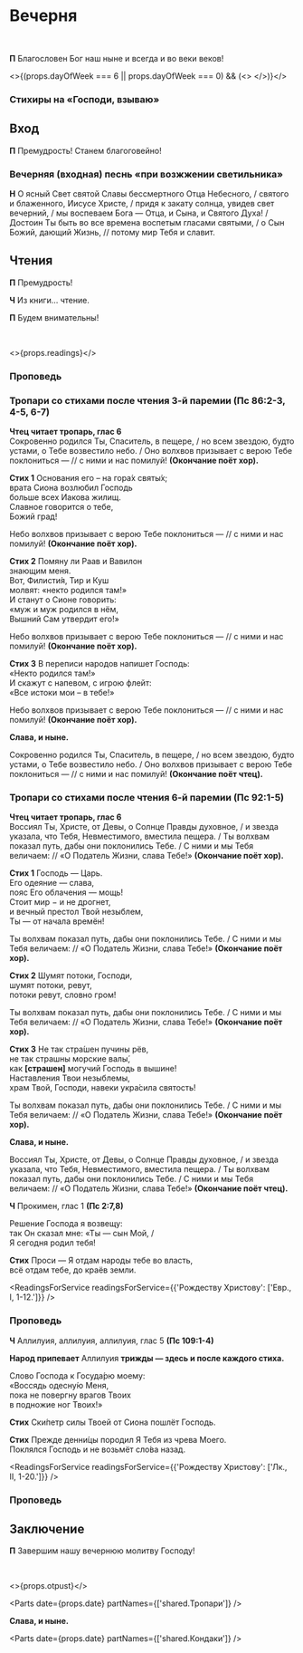 
<span id="nachalo" />

# Вечерня

<br />

**П** Благословен Бог наш ныне и всегда и во веки веков!

<MdxLoader src="Shared/ObichnoeNachalo" lang={props.lang} />
<MdxLoader src="Vespers/Psalm103" chitaetsa lang={props.lang} />

<MdxLoader src="Vespers/VelikajaEktenia" lang={props.lang} />

<MdxLoader src="Vespers/Prayer1" lang={props.lang} />

<>{(props.dayOfWeek === 6 || props.dayOfWeek === 0) && (<>
  <MdxLoader src="Vespers/Kafisma" lang={props.lang} />
  <MdxLoader src="Vespers/Prayer2" lang={props.lang} />
  <MdxLoader src="Vespers/Prayer3" lang={props.lang} />
  <MdxLoader src="Vespers/Prayer4" lang={props.lang} />
  <MdxLoader src="Vespers/Prayer5" lang={props.lang} />
  <MdxLoader src="Vespers/Prayer6" lang={props.lang} />
  <MdxLoader src="Vespers/Prayer7" lang={props.lang} />
</>)}</>

<MdxLoader src="Vespers/Prayer8" lang={props.lang} />
<MdxLoader src="Vespers/VecherniePsalmi" lang={props.lang} />

### Стихиры на «Господи, взываю»

<StihiriNaGV day={props.day} date={props.date} />
<span id="vhod" />

## Вход

**П** Премудрость! Станем благоговейно!

### Вечерняя (входная) песнь «при возжжении светильника»

**Н** О ясный Свет святой Славы бессмертного Отца Небесного, / святого и блаженного, Иисусе Христе, / придя к закату солнца, увидев свет вечерний, / мы воспеваем Бога — Отца, и Сына, и Святого Духа! / Достоин Ты быть во все времена воспетым гласами святыми, / о Сын Божий, дающий Жизнь, // потому мир Тебя и славит.

## Чтения

<Prokimens date={props.date} />

<span id="reading" />

**П** Премудрость!

**Ч** Из книги… чтение.

**П** Будем внимательны!

<br />

<>{props.readings}</>

### Проповедь

### Тропари со стихами после чтения 3-й паремии (Пс 86:2-3, 4-5, 6-7)

**Чтец читает тропарь, глас 6**  
Сокровенно родился Ты, Спаситель, в пещере, / но всем звездою, будто устами, о Тебе возвестило небо. / Оно волхвов призывает с верою Тебе поклониться — // с ними и нас помилуй! **(Окончание поёт хор).**

**Стих 1** Основания его – на гора́х святы́х;  
врата Сиона возлюбил Господь  
больше всех Иакова жилищ.  
Славное говорится о тебе,  
Божий град!

Небо волхвов призывает с верою Тебе поклониться — // с ними и нас помилуй! **(Окончание поёт хор).**

**Стих 2** Помяну ли Раав и Вавилон  
знающим меня.  
Вот, Филисти́я, Тир и Куш  
молвят: «некто родился там!»  
И станут о Сионе говорить:  
«муж и муж родился в нём,  
Вышний Сам утвердит его!»

Небо волхвов призывает с верою Тебе поклониться — // с ними и нас помилуй! **(Окончание поёт хор).**

**Стих 3** В переписи народов напишет Господь:  
«Некто родился там!»  
И скажут с напевом, с игрою флейт:  
«Все истоки мои – в тебе!»

Небо волхвов призывает с верою Тебе поклониться — // с ними и нас помилуй! **(Окончание поёт хор).**

**Слава, и ныне.**

Сокровенно родился Ты, Спаситель, в пещере, / но всем звездою, будто устами, о Тебе возвестило небо. / Оно волхвов призывает с верою Тебе поклониться — // с ними и нас помилуй! **(Окончание поёт чтец).**

### Тропари со стихами после чтения 6-й паремии (Пс 92:1-5)

**Чтец читает тропарь, глас 6**  
Воссиял Ты, Христе, от Девы, о Солнце Правды духовное, / и звезда указала, что Тебя, Невместимого, вместила пещера. / Ты волхвам показал путь, дабы они поклонились Тебе. / С ними и мы Тебя величаем: // «О Податель Жизни, слава Тебе!» **(Окончание поёт хор).**

**Стих 1** Господь — Царь.  
Его одеяние — слава,  
пояс Его облачения — мощь!  
Стоит мир − и не дрогнет,  
и вечный престол Твой незыблем,  
Ты — от начала времён!

Ты волхвам показал путь, дабы они поклонились Тебе. / С ними и мы Тебя величаем: // «О Податель Жизни, слава Тебе!» **(Окончание поёт хор).**

**Стих 2** Шумят потоки, Господи,  
шумят потоки, ревут,  
потоки ревут, словно гром!

Ты волхвам показал путь, дабы они поклонились Тебе. / С ними и мы Тебя величаем: // «О Податель Жизни, слава Тебе!» **(Окончание поёт хор).**

**Стих 3** Не так стра́шен пучины рёв,  
не так страшны морские валы́,  
как **[**страшен**]** могучий Господь в вышине!  
Наставления Твои незыблемы,  
храм Твой, Господи, навеки укра́сила святость!

Ты волхвам показал путь, дабы они поклонились Тебе. / С ними и мы Тебя величаем: // «О Податель Жизни, слава Тебе!» **(Окончание поёт хор).**

**Слава, и ныне.**

Воссиял Ты, Христе, от Девы, о Солнце Правды духовное, / и звезда указала, что Тебя, Невместимого, вместила пещера. / Ты волхвам показал путь, дабы они поклонились Тебе. / С ними и мы Тебя величаем: // «О Податель Жизни, слава Тебе!» **(Окончание поёт чтец).**

**Ч** Прокимен, глас 1 **(Пс 2:7,8)**

Решение Господа я возвещу:  
так Он сказал мне: «Ты — сын Мой, /  
Я сегодня родил тебя!

**Стих** Проси — Я отдам народы тебе во власть,  
всё отдам тебе, до краёв земли.

<ReadingsForService readingsForService={{'Рождеству Христову': ['Евр., I, 1-12.']}} />

### Проповедь

**Ч** Аллилуия, аллилуия, аллилуия, глас 5 **(Пс 109:1-4)**

**Народ припевает** Аллилуия **трижды — здесь и после каждого стиха.**

Слово Господа к Госуда́рю моему:  
«Воссядь одесну́ю Меня,  
пока не повергну врагов Твоих  
в подножие ног Твоих!»

**Стих** Ски́петр силы Твоей от Сиона пошлёт Господь.

**Стих** Прежде денни́цы породил Я Тебя из чрева Моего.  
Поклялся Господь и не возьмёт сло́ва назад.

<ReadingsForService readingsForService={{'Рождеству Христову': ['Лк., II, 1-20.']}} />

### Проповедь

<MdxLoader src="Shared/SugubajaPolnaja" lang={props.lang} />
<MdxLoader src="Vespers/Udostoi" lang={props.lang} />

## Заключение

**П** Завершим нашу вечернюю молитву Господу!

<MdxLoader src="Vespers/Prayer9" lang={props.lang} />
<br />
<MdxLoader src="Vespers/PrayerGlavopriklonnaja" lang={props.lang} />

<>{props.otpust}</>

<Parts date={props.date} partNames={['shared.Тропари']} />

**Слава, и ныне.**

<Parts date={props.date} partNames={['shared.Кондаки']} />
